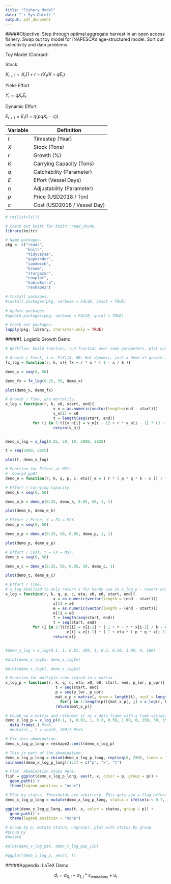 ```yaml
---
title: "Fishery Model"
date: "`r Sys.Date()`"
output: pdf_document
---
```


#####Objective: Step through optimal aggregate harvest in an open access fishery.
Swap out toy model for INAPESCA's age-structured model. Sort out selectivity and dam problems.

Toy Model (Conrad):

Stock

$X_{t+1} = X_t (1 + r - r X_t / K - qE_t)$

Yield-Effort

$Y_t = q X_t E_t$

Dynamic Effort

$E_{t+1} =  E_t ( 1 + \eta (p q X_t - c ))$

Variable  | Definition
--------- | ---------------------------
*t*       | Timestep (Year)
*X*       | Stock (Tons)
*r*       | Growth (%)
*K*       | Carrying Capacity (Tons)
*q*       | Catchability (Parameter)
*E*       | Effort (Vessel Days)
$\eta$    | Adjustability (Parameter)
*p*       | Price (USD2018 / Ton)
*c*       | Cost (USD2018 / Vessel Day)


```r

# rm(list=ls())

# Check out knitr for knitr::read_chunk.
library(knitr)

# Name packages.
pkg <- c("readr",
         "knitr",
         "tidyverse",
         "gapminder",
         "sandwich",
         "broom",
         "stargazer",
         "cowplot",
         "kableExtra",
         "reshape2")

# Install packages.
#install.packages(pkg, verbose = FALSE, quiet = TRUE)
  
# Update packages.
#update.packages(pkg, verbose = FALSE, quiet = TRUE)

# Check out packages.
lapply(pkg, library, character.only = TRUE)

```

#####1. Logistic Growth Demo

```r

# Workflow: build function, run function over some parameters, plot output.

# Growth / Stock, i.e. F(X)/X. NB: Not dynamic, just a demo of growth from different stocks.
fx_log = function(r, k, x){ fx = r * x * ( 1 - x / k )}

demo_x = seq(0, 50)

demo_fx = fx_log(0.25, 50, demo_x)

plot(demo_x, demo_fx)

# Growth / Time, w/o mortality.
x_log = function(r, k, x0, start, end){
                     v_n = as.numeric(vector(length=(end - start)))
                     v_n[1] = x0
                     t = length(seq(start, end))
            for (i in 2:t){v_n[i] = v_n[i - 1] + r * v_n[i - 1] * (1 - v_n[i - 1] / k)}
                     return(v_n)}


demo_x_log = x_log(0.25, 50, 10, 2000, 2025)

t = seq(2000, 2025)

plot(t, demo_x_log)

```

```r

# Function for Effort at MSY:
#  Conrad pp87
demo_e = function(r, k, q, p, c, eta){ e = ( r * ( p * q * k - c )) / ( p * q ^ 2 * k)}

# Effort / Carrying Capacity.
demo_k = seq(0, 50)

demo_e_k = demo_e(0.25, demo_k, 0.05, 50, 1, 1)

plot(demo_k, demo_e_k)

# Effort / Price, Y = FX = MSY.
demo_p = seq(0, 50)

demo_e_p = demo_e(0.25, 50, 0.05, demo_p, 1, 1)

plot(demo_p, demo_e_p)

# Effort / Cost, Y = FX = MSY.
demo_c = seq(0, 50)

demo_e_c = demo_e(0.25, 50, 0.05, 50, demo_c, 1)

plot(demo_c, demo_e_c)

``` 

``` r
# Effort / Time.
# x_log modified to only return x for handy use in x_log_p - revert and make fresh function for x_log_p.
x_log = function(r, k, q, p, c, eta, x0, e0, start, end){
                     x = as.numeric(vector(length = (end - start)))
                     x[1] = x0
                     e = as.numeric(vector(length = (end - start)))
                     e[1] = e0
                     T = length(seq(start, end))
                     t = seq(start, end)
            for (i in 2:T){x[i] = x[i-1] * ( 1 + r - r * x[i-1] / k - q * e[i-1])
                           e[i] = e[i-1] * ( 1 + eta * ( p * q * x[i-1] - c))}
                     return(x)}


#demo_x_log = x_log(0.1, 1, 0.01, 200, 1, 0.3, 0.50, 1.00, 0, 100)

#plot(demo_x_log$x, demo_x_log$e)

#plot(demo_x_log$t, demo_x_log$x)

# Function for multiple runs stored in a matrix.
x_log_p = function(r, k, q, c, eta, x0, e0, start, end, p_lwr, p_upr){
                      t = seq(start, end)
                      p = seq(p_lwr, p_upr)
                      mat_x_p = matrix(, nrow = length(t), ncol = length(p), dimnames = list(NULL, (paste("p_",p_lwr:p_upr, sep = ""))))
                        for(j in 1:length(p)){mat_x_p[, j] = x_log(r, k, q, (j+p_lwr-1), c, eta, x0, e0, start, end)}
                      return(mat_x_p)}

# Cough up a matrix and reformat it as a data frame with a time variable.
demo_x_log_p = x_log_p(0.1, 1, 0.01, 1, 0.3, 0.50, 1.00, 0, 250, 50, 150) %>% 
  data.frame(.) #%>% 
  #mutate(., t = seq(0, 100)) #%>% 

# Fix this abomination.
demo_x_log_p_long = reshape2::melt(demo_x_log_p)

# This is part of the abomination.
demo_x_log_p_long = cbind(demo_x_log_p_long, rep(seq(0, 250), times = 101))
colnames(demo_x_log_p_long)[1:3] = c("p", "x", "t")

# Plot. Abomination stops here.
fish = ggplot(demo_x_log_p_long, aes(t, x, color = p, group = p)) + 
  geom_path() +
  theme(legend.position = "none")

# Plot by status. Thresholds are arbitrary. This gets you a flag effect, but not a path-dependency illustration.
demo_x_log_p_long = mutate(demo_x_log_p_long, status = ifelse(x < 0.7, "bad", ifelse(x < 0.8, "meh", "good")))

ggplot(demo_x_log_p_long, aes(t, x, color = status, group = p)) + 
  geom_path() +
  theme(legend.position = "none")

# Group by p, mutate status, ungroup?, plot with status by group.
#group_by
#mutate

#plot(demo_x_log_p$t, demo_x_log_p$p_150)

#ggplot(demo_x_log_p, aes(t, ))

```

#####Appendix: LaTeX Demo

$$ d_i = \alpha_{0, i} - \alpha_{1, i} * x_{emissions} + u_i$$